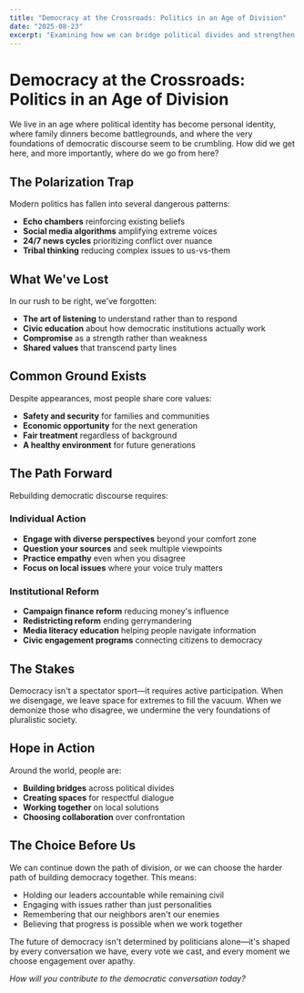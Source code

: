 ```yaml
---
title: "Democracy at the Crossroads: Politics in an Age of Division"
date: "2025-08-23"
excerpt: "Examining how we can bridge political divides and strengthen democratic institutions in an era of increasing polarization."
---
```


# Democracy at the Crossroads: Politics in an Age of Division

We live in an age where political identity has become personal identity, where family dinners become battlegrounds, and where the very foundations of democratic discourse seem to be crumbling. How did we get here, and more importantly, where do we go from here?

## The Polarization Trap

Modern politics has fallen into several dangerous patterns:
- **Echo chambers** reinforcing existing beliefs
- **Social media algorithms** amplifying extreme voices
- **24/7 news cycles** prioritizing conflict over nuance
- **Tribal thinking** reducing complex issues to us-vs-them

## What We've Lost

In our rush to be right, we've forgotten:
- **The art of listening** to understand rather than to respond
- **Civic education** about how democratic institutions actually work
- **Compromise** as a strength rather than weakness
- **Shared values** that transcend party lines

## Common Ground Exists

Despite appearances, most people share core values:
- **Safety and security** for families and communities
- **Economic opportunity** for the next generation
- **Fair treatment** regardless of background
- **A healthy environment** for future generations

## The Path Forward

Rebuilding democratic discourse requires:

### Individual Action
- **Engage with diverse perspectives** beyond your comfort zone
- **Question your sources** and seek multiple viewpoints
- **Practice empathy** even when you disagree
- **Focus on local issues** where your voice truly matters

### Institutional Reform
- **Campaign finance reform** reducing money's influence
- **Redistricting reform** ending gerrymandering
- **Media literacy education** helping people navigate information
- **Civic engagement programs** connecting citizens to democracy

## The Stakes

Democracy isn't a spectator sport—it requires active participation. When we disengage, we leave space for extremes to fill the vacuum. When we demonize those who disagree, we undermine the very foundations of pluralistic society.

## Hope in Action

Around the world, people are:
- **Building bridges** across political divides
- **Creating spaces** for respectful dialogue
- **Working together** on local solutions
- **Choosing collaboration** over confrontation

## The Choice Before Us

We can continue down the path of division, or we can choose the harder path of building democracy together. This means:
- Holding our leaders accountable while remaining civil
- Engaging with issues rather than just personalities
- Remembering that our neighbors aren't our enemies
- Believing that progress is possible when we work together

The future of democracy isn't determined by politicians alone—it's shaped by every conversation we have, every vote we cast, and every moment we choose engagement over apathy.

*How will you contribute to the democratic conversation today?*

